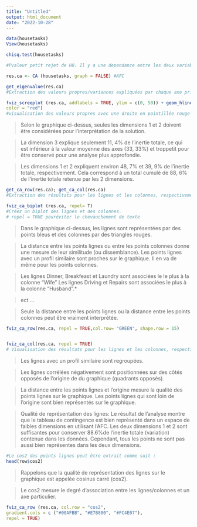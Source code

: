 ```yaml
---
title: "Untitled"
output: html_document
date: "2022-10-28"
---
```

```r
data(housetasks)
View(housetasks)
```

```r
chisq.test(housetasks)

#Pvaleur petit rejet de H0. Il y a une dependance entre les deux variable qualitative
```

```r
res.ca <- CA (housetasks, graph = FALSE) #AFC
```

```r
get_eigenvalue(res.ca) 
#Extraction des valeurs propres/variances expliquées par chaque axe principal
```


```r
fviz_screeplot (res.ca, addlabels = TRUE, ylim = c(0, 50)) + geom_hline (yintercept = 33.33, linetype = 2,
color = "red")
#visualisation des valeurs propres avec une droite en pointillée rouge spécifiant la valeur propre moyenne 
```
> Selon le graphique ci-dessus, seules les dimensions 1 et 2 doivent être considérées
pour l’interprétation de la solution. 

>La dimension 3 explique seulement 11, 4% de l’inertie totale, ce qui est inférieur à la valeur moyenne des axes (33, 33%) et troppetit pour être conservé pour une analyse plus approfondie.

>Les dimensions 1 et 2 expliquent environ 48, 7% et 39, 9% de l’inertie totale, respectivement. Cela correspond à un total cumulé de 88, 6% de l’inertie totale retenue par les 2 dimensions.

```r
get_ca_row(res.ca); get_ca_col(res.ca) 
#Extraction des résultats pour les lignes et les colonnes, respectivement.
```

```r
fviz_ca_biplot (res.ca, repel= T) 
#Créez un biplot des lignes et des colonnes.
# repel = TRUE pouréviter le chevauchement de texte
```
> Dans le graphique ci-dessus, les lignes sont représentées par des points bleus et des
colonnes par des triangles rouges.

>La distance entre les points lignes ou entre les points colonnes donne une mesure
de leur similitude (ou dissemblance). Les points lignes avec un profil similaire sont
proches sur le graphique. Il en va de même pour les points colonnes.

> Les lignes Dinner, Breakfeast et Laundry sont associées le le plus à la colonne
“Wife”
> Les lignes Driving et Repairs sont associées le plus à la colonne “Husband”.*

>ect ...

>Seule la distance entre les points lignes ou la distance entre les points colonnes
peut être vraiment interprétée.

```r
fviz_ca_row(res.ca, repel = TRUE,col.row= "GREEN", shape.row = 15)


fviz_ca_col(res.ca, repel = TRUE)
# Visualisation des résultats pour les lignes et les colonnes, respectivement.3
```
> Les lignes avec un profil similaire sont regroupées.

> Les lignes corrélées négativement sont positionnées sur des côtés opposés de
l’origine de du graphique (quadrants opposés).

>La distance entre les points lignes et l’origine mesure la qualité des points
lignes sur le graphique. Les points lignes qui sont loin de l’origine sont bien
représentés sur le graphique.

>Qualité de représentation des lignes:
>Le résultat de l’analyse montre que le tableau de contingence est bien représenté dans un espace de faibles dimensions en utilisant l’AFC. Les deux dimensions 1 et 2 sont suffisantes pour conserver 88.6%de l’inertie totale (variation) contenue dans les données.
>Cependant, tous les points ne sont pas aussi bien représentes dans les deux dimensions.


```r
#Le cos2 des points lignes peut être extrait comme suit :
head(row$cos2)
```

>Rappelons que la qualité de représentation des lignes sur le graphique est appelée
cosinus carré (cos2).

>Le cos2 mesure le degré d’association entre les lignes/colonnes et un axe particulier.

```r
fviz_ca_row (res.ca, col.row = "cos2",
gradient.cols = c ("#00AFBB", "#E7B800", "#FC4E07"),
repel = TRUE)
```

